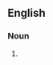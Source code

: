 {{also|gimps|GIMPS}}

==English==

===Noun===
{{head|en|noun plural form}}

# {{plural of|GIMP|lang=en}}
